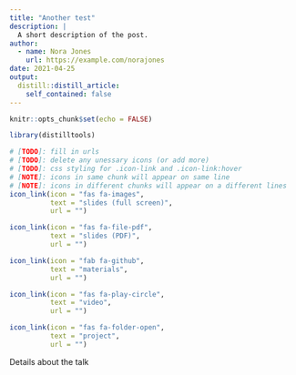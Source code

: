 ```yaml
---
title: "Another test"
description: |
  A short description of the post.
author:
  - name: Nora Jones
    url: https://example.com/norajones
date: 2021-04-25
output:
  distill::distill_article:
    self_contained: false
---
```


```r
knitr::opts_chunk$set(echo = FALSE)
```

```r
library(distilltools)
```

```r
# [TODO]: fill in urls
# [TODO]: delete any unessary icons (or add more)
# [TODO]: css styling for .icon-link and .icon-link:hover
# [NOTE]: icons in same chunk will appear on same line
# [NOTE]: icons in different chunks will appear on a different lines
icon_link(icon = "fas fa-images",
          text = "slides (full screen)",
          url = "")

icon_link(icon = "fas fa-file-pdf",
          text = "slides (PDF)",
          url = "")

icon_link(icon = "fab fa-github",
          text = "materials",
          url = "")

icon_link(icon = "fas fa-play-circle",
          text = "video",
          url = "")

icon_link(icon = "fas fa-folder-open",
          text = "project",
          url = "")
```

Details about the talk
